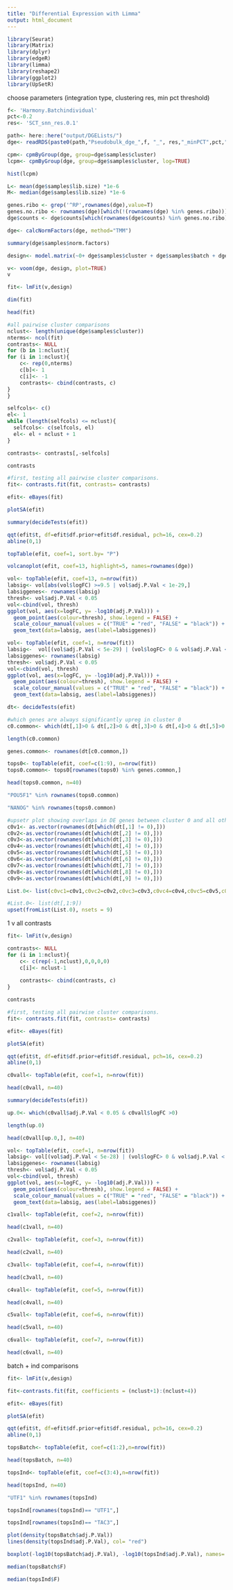 ```yaml
---
title: "Differential Expression with Limma"
output: html_document
---
```


```r
library(Seurat)
library(Matrix)
library(dplyr)
library(edgeR)
library(limma)
library(reshape2)
library(ggplot2)
library(UpSetR)
```


choose parameters (integration type, clustering res, min pct threshold)
```r
f<- 'Harmony.Batchindividual'
pct<-0.2
res<- 'SCT_snn_res.0.1'
```

```r
path<- here::here("output/DGELists/")
dge<- readRDS(paste0(path,"Pseudobulk_dge_",f, "_", res,"_minPCT",pct,".rds"))
```

```r
cpm<- cpmByGroup(dge, group=dge$samples$cluster)
lcpm<- cpmByGroup(dge, group=dge$samples$cluster, log=TRUE)
```

```r
hist(lcpm)
```



```r
L<- mean(dge$samples$lib.size) *1e-6
M<- median(dge$samples$lib.size) *1e-6
```


```r
genes.ribo <- grep('^RP',rownames(dge),value=T)
genes.no.ribo <- rownames(dge)[which(!(rownames(dge) %in% genes.ribo))]
dge$counts <- dge$counts[which(rownames(dge$counts) %in% genes.no.ribo),] #remove ribosomal genes
```

```r
dge<- calcNormFactors(dge, method="TMM")

summary(dge$samples$norm.factors)
```

```r
design<- model.matrix(~0+ dge$samples$cluster + dge$samples$batch + dge$samples$ind)
```


```r
v<- voom(dge, design, plot=TRUE)
v
```


```r
fit<- lmFit(v,design)
```

```r
dim(fit)
```

```r
head(fit)
```

```r
#all pairwise cluster comparisons
nclust<- length(unique(dge$samples$cluster))
nterms<- ncol(fit)
contrasts<- NULL
for (b in 1:nclust){
for (i in 1:nclust){
    c<- rep(0,nterms)
    c[b]<- 1
    c[i]<- -1
    contrasts<- cbind(contrasts, c)
}
}

selfcols<- c()
el<- 1
while (length(selfcols) <= nclust){
  selfcols<- c(selfcols, el)
  el<- el + nclust + 1
}

contrasts<- contrasts[,-selfcols]
```

```r
contrasts
```


```r
#first, testing all pairwise cluster comparisons. 
fit<- contrasts.fit(fit, contrasts= contrasts)
```

```r
efit<- eBayes(fit)
```

```r
plotSA(efit)
```


```r
summary(decideTests(efit))
```


```r
qqt(efit$t, df=efit$df.prior+efit$df.residual, pch=16, cex=0.2)
abline(0,1)
```


```r
topTable(efit, coef=1, sort.by= "P")
```



```r
volcanoplot(efit, coef=13, highlight=5, names=rownames(dge))
```
```r
vol<- topTable(efit, coef=13, n=nrow(fit))
labsig<- vol[abs(vol$logFC) >=9.5 | vol$adj.P.Val < 1e-29,]
labsiggenes<- rownames(labsig)
thresh<- vol$adj.P.Val < 0.05
vol<-cbind(vol, thresh)
ggplot(vol, aes(x=logFC, y= -log10(adj.P.Val))) +
  geom_point(aes(colour=thresh), show.legend = FALSE) +
  scale_colour_manual(values = c("TRUE" = "red", "FALSE" = "black")) +
  geom_text(data=labsig, aes(label=labsiggenes))
```

```r
vol<- topTable(efit, coef=1, n=nrow(fit))
labsig<-  vol[(vol$adj.P.Val < 5e-29) | (vol$logFC> 0 & vol$adj.P.Val < 1e-22) |vol$logFC> 5 |vol$logFC < -7,]
labsiggenes<- rownames(labsig)
thresh<- vol$adj.P.Val < 0.05
vol<-cbind(vol, thresh)
ggplot(vol, aes(x=logFC, y= -log10(adj.P.Val))) +
  geom_point(aes(colour=thresh), show.legend = FALSE) +
  scale_colour_manual(values = c("TRUE" = "red", "FALSE" = "black")) +
  geom_text(data=labsig, aes(label=labsiggenes))
```

```r
dt<- decideTests(efit)

#which genes are always significantly upreg in cluster 0
c0.common<- which(dt[,1]>0 & dt[,2]>0 & dt[,3]>0 & dt[,4]>0 & dt[,5]>0 & dt[,6]>0)

length(c0.common)
```


```r
genes.common<- rownames(dt[c0.common,])
```


```r
tops0<- topTable(efit, coef=c(1:9), n=nrow(fit))
tops0.common<- tops0[rownames(tops0) %in% genes.common,]

head(tops0.common, n=40)
```

```r
"POU5F1" %in% rownames(tops0.common)
```

```r
"NANOG" %in% rownames(tops0.common)
```



```r
#upsetr plot showing overlaps in DE genes between cluster 0 and all other clusters
c0v1<- as.vector(rownames(dt[which(dt[,1] != 0),]))
c0v2<-as.vector(rownames(dt[which(dt[,2] != 0),]))
c0v3<-as.vector(rownames(dt[which(dt[,3] != 0),]))
c0v4<-as.vector(rownames(dt[which(dt[,4] != 0),]))
c0v5<-as.vector(rownames(dt[which(dt[,5] != 0),]))
c0v6<-as.vector(rownames(dt[which(dt[,6] != 0),]))
c0v7<-as.vector(rownames(dt[which(dt[,7] != 0),]))
c0v8<-as.vector(rownames(dt[which(dt[,8] != 0),]))
c0v9<-as.vector(rownames(dt[which(dt[,9] != 0),]))

List.0<- list(c0vc1=c0v1,c0vc2=c0v2,c0vc3=c0v3,c0vc4=c0v4,c0vc5=c0v5,c0vc6=c0v6,c0vc7=c0v7,c0vc8=c0v8,c0vc9=c0v9)

#List.0<- list(dt[,1:9])
upset(fromList(List.0), nsets = 9)
```

1 v all contrasts

```r
fit<- lmFit(v,design)
```

```r
contrasts<- NULL
for (i in 1:nclust){
    c<- c(rep(-1,nclust),0,0,0,0)
    c[i]<- nclust-1
    
    contrasts<- cbind(contrasts, c)
}
```

```r
contrasts
```

```r
#first, testing all pairwise cluster comparisons. 
fit<- contrasts.fit(fit, contrasts= contrasts)
```

```r
efit<- eBayes(fit)
```

```r
plotSA(efit)
```
```r
qqt(efit$t, df=efit$df.prior+efit$df.residual, pch=16, cex=0.2)
abline(0,1)
```

```r
c0vall<- topTable(efit, coef=1, n=nrow(fit))

head(c0vall, n=40)
```

```r
summary(decideTests(efit))
```


```r
up.0<- which(c0vall$adj.P.Val < 0.05 & c0vall$logFC >0)

length(up.0)
```

```r
head(c0vall[up.0,], n=40)
```



```r
vol<- topTable(efit, coef=1, n=nrow(fit))
labsig<- vol[(vol$adj.P.Val < 5e-28) | (vol$logFC> 0 & vol$adj.P.Val < 5e-25) |vol$logFC> 32 |vol$logFC < -35,]
labsiggenes<- rownames(labsig)
thresh<- vol$adj.P.Val < 0.05
vol<-cbind(vol, thresh)
ggplot(vol, aes(x=logFC, y= -log10(adj.P.Val))) +
  geom_point(aes(colour=thresh), show.legend = FALSE) +
  scale_colour_manual(values = c("TRUE" = "red", "FALSE" = "black")) +
  geom_text(data=labsig, aes(label=labsiggenes))
```


```r
c1vall<- topTable(efit, coef=2, n=nrow(fit))

head(c1vall, n=40)
```

```r
c2vall<- topTable(efit, coef=3, n=nrow(fit))

head(c2vall, n=40)
```

```r
c3vall<- topTable(efit, coef=4, n=nrow(fit))

head(c3vall, n=40)
```

```r
c4vall<- topTable(efit, coef=5, n=nrow(fit))

head(c4vall, n=40)
```

```r
c5vall<- topTable(efit, coef=6, n=nrow(fit))

head(c5vall, n=40)
```

```r
c6vall<- topTable(efit, coef=7, n=nrow(fit))

head(c6vall, n=40)
```

batch + ind comparisons

```r
fit<- lmFit(v,design)
```

```r
fit<-contrasts.fit(fit, coefficients = (nclust+1):(nclust+4))
```


```r
efit<- eBayes(fit)
```

```r
plotSA(efit)
```

```r
qqt(efit$t, df=efit$df.prior+efit$df.residual, pch=16, cex=0.2)
abline(0,1)
```

```r
topsBatch<- topTable(efit, coef=c(1:2),n=nrow(fit))

head(topsBatch, n=40)
```

```r
topsInd<- topTable(efit, coef=c(3:4),n=nrow(fit))

head(topsInd, n=40)
```

```r
"UTF1" %in% rownames(topsInd)
```

```r
topsInd[rownames(topsInd)== "UTF1",]
```

```r
topsInd[rownames(topsInd)== "TAC3",]
```


```r
plot(density(topsBatch$adj.P.Val))
lines(density(topsInd$adj.P.Val), col= "red")
```

```r
boxplot(-log10(topsBatch$adj.P.Val), -log10(topsInd$adj.P.Val), names= c("Batch", "Individual"), main="Distribution of p values from F tests", ylab="-log10(adjusted.p.val)")
```

```r
median(topsBatch$F)
```

```r
median(topsInd$F)
```

